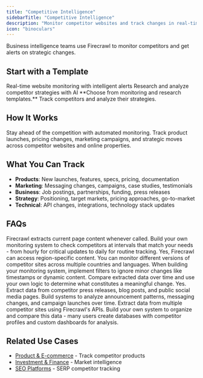 ```yaml
---
title: "Competitive Intelligence"
sidebarTitle: "Competitive Intelligence"
description: "Monitor competitor websites and track changes in real-time"
icon: "binoculars"
---
```


Business intelligence teams use Firecrawl to monitor competitors and get alerts on strategic changes.

## Start with a Template

<CardGroup cols={2}>
  <Card
    title="Firecrawl Observer"
    icon="github"
    href="https://github.com/mendableai/firecrawl-observer"
  >
    Real-time website monitoring with intelligent alerts
  </Card>
  <Card
    title="Fireplexity"
    icon="github"
    href="https://github.com/mendableai/fireplexity"
  >
    Research and analyze competitor strategies with AI
  </Card>
</CardGroup>

<Note>
  **Choose from monitoring and research templates.** Track competitors and
  analyze their strategies.
</Note>

## How It Works

Stay ahead of the competition with automated monitoring. Track product launches, pricing changes, marketing campaigns, and strategic moves across competitor websites and online properties.

## What You Can Track

- **Products**: New launches, features, specs, pricing, documentation
- **Marketing**: Messaging changes, campaigns, case studies, testimonials
- **Business**: Job postings, partnerships, funding, press releases
- **Strategy**: Positioning, target markets, pricing approaches, go-to-market
- **Technical**: API changes, integrations, technology stack updates

## FAQs

<AccordionGroup>
  <Accordion title="How quickly can I detect changes?">
    Firecrawl extracts current page content whenever called. Build your own
    monitoring system to check competitors at intervals that match your needs -
    from hourly for critical updates to daily for routine tracking.
  </Accordion>

  <Accordion title="Can I monitor competitors in different regions?">
    Yes, Firecrawl can access region-specific content. You can monitor different
    versions of competitor sites across multiple countries and languages.
  </Accordion>

  <Accordion title="How do I avoid false positive alerts?">
    When building your monitoring system, implement filters to ignore minor
    changes like timestamps or dynamic content. Compare extracted data over time
    and use your own logic to determine what constitutes a meaningful change.
  </Accordion>

  <Accordion title="Can I track competitor social media and PR activity?">
    Yes. Extract data from competitor press releases, blog posts, and public
    social media pages. Build systems to analyze announcement patterns,
    messaging changes, and campaign launches over time.
  </Accordion>

  <Accordion title="How do I organize intelligence across multiple competitors?">
    Extract data from multiple competitor sites using Firecrawl's APIs. Build
    your own system to organize and compare this data - many users create
    databases with competitor profiles and custom dashboards for analysis.
  </Accordion>
</AccordionGroup>

## Related Use Cases

- [Product & E-commerce](/use-cases/product-ecommerce) - Track competitor products
- [Investment & Finance](/use-cases/investment-finance) - Market intelligence
- [SEO Platforms](/use-cases/seo-platforms) - SERP competitor tracking
